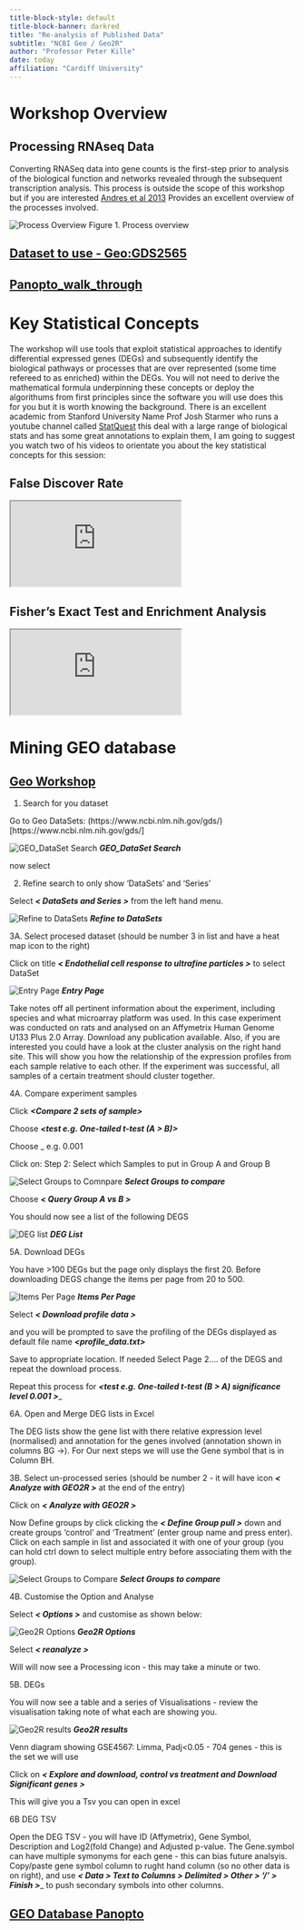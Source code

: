 ```yaml
---
title-block-style: default
title-block-banner: darkred
title: "Re-analysis of Published Data"
subtitle: "NCBI Geo / Geo2R"
author: "Professor Peter Kille"
date: today
affiliation: "Cardiff University"
---
```


# Workshop Overview

## Processing RNAseq Data

Converting RNASeq data into gene counts is the first-step prior to analysis of the biological function and networks revealed through the subsequent transcription analysis. This process is outside the scope of this workshop but if you are interested [Andres et al 2013](https://cf.sharepoint.com/:b:/t/SystemsBiology/EQ_8U8YJ9i9Fg0bKPo6PmO4Bec8KxoXp6zIco-L5z-_55g?e=Hme6hj0) Provides an excellent overview of the processes involved.

![Process Overview](images/Process_Overview.png) Figure 1. Process overview

## [Dataset to use - Geo:GDS2565](https://www.ncbi.nlm.nih.gov/sites/GDSbrowser?acc=GDS2565)

## [Panopto_walk_through](https://cardiff.cloud.panopto.eu/Panopto/Pages/Viewer.aspx?id=9d81b942-6a9a-42e5-8fd8-ac7401144342)

# Key Statistical Concepts

The workshop will use tools that exploit statistical approaches to identify differential expressed genes (DEGs) and subsequently identify the biological pathways or processes that are over represented (some time refereed to as enriched) within the DEGs. You will not need to derive the mathematical formula underpinning these concepts or deploy the algorithums from first principles since the software you will use does this for you but it is worth knowing the background. There is an excellent academic from Stanford University Name Prof Josh Starmer who runs a youtube channel called [StatQuest](https://www.youtube.com/channel/UCtYLUTtgS3k1Fg4y5tAhLbw) this deal with a large range of biological stats and has some great annotations to explain them, I am going to suggest you watch two of his videos to orientate you about the key statistical concepts for this session:

## False Discover Rate

<iframe data-external="1" src="https://www.youtube.com/watch?v=K8LQSvtjcEo&amp;t=404svem">

</iframe>

## Fisher's Exact Test and Enrichment Analysis

<iframe data-external="1" src="https://www.youtube.com/watch?v=udyAvvaMjfM">

</iframe>

# Mining GEO database

## [Geo Workshop](https://cf.sharepoint.com/:b:/t/SystemsBiology/ESRyTPUlb_dJgpHLXUbYk2wBO_SyL9gXhOXOs-BpHFSPsw?e=FXrOLC)

1.  Search for you dataset

Go to Geo DataSets: (https://www.ncbi.nlm.nih.gov/gds/)\[https://www.ncbi.nlm.nih.gov/gds/\]

![GEO_DataSet Search](images/GEO_DataSets.png) ***GEO_DataSet Search***

now select <Search>

2.  Refine search to only show 'DataSets' and 'Series'

Select ***\< DataSets and Series \>*** from the left hand menu.

![Refine to DataSets](images/DataSet_Selection.png) ***Refine to DataSets***

3A. Select procesed dataset (should be number 3 in list and have a heat map icon to the right)

Click on title ***\< Endothelial cell response to ultrafine particles \>*** to select DataSet

![Entry Page](images/GDS2565.png) ***Entry Page***

Take notes off all pertinent information about the experiment, including species and what microarray platform was used. In this case experiment was conducted on rats and analysed on an Affymetrix Human Genome U133 Plus 2.0 Array. Download any publication available. Also, if you are interested you could have a look at the cluster analysis on the right hand site. This will show you how the relationship of the expression profiles from each sample relative to each other. If the experiment was successful, all samples of a certain treatment should cluster together.

4A. Compare experiment samples

Click ***\<Compare 2 sets of sample\>***

Choose ***\<test e.g. One-tailed t-test (A \> B)\>***

Choose <significance level>\_ e.g. 0.001

Click on: Step 2: Select which Samples to put in Group A and Group B

![Select Groups to Comnpare](images/group_compare.png) ***Select Groups to compare***

Choose ***\< Query Group A vs B \>***

You should now see a list of the following DEGS

![DEG list](images/DEGs.png) ***DEG List***

5A. Download DEGs

You have \>100 DEGs but the page only displays the first 20. Before downloading DEGS change the items per page from 20 to 500.

![Items Per Page](images/Items_per_page.png) ***Items Per Page***

Select ***\< Download profile data \>***

and you will be prompted to save the profiling of the DEGs displayed as default file name ***\<profile_data.txt\>***

Save to appropriate location. If needed Select Page 2.... of the DEGS and repeat the download process.

Repeat this process for ***\<test e.g. One-tailed t-test (B \> A) significance level 0.001 \>***\_

6A. Open and Merge DEG lists in Excel

The DEG lists show the gene list with there relative expression level (normalised) and annotation for the genes involved (annotation shown in columns BG -\>). For Our next steps we will use the Gene symbol that is in Column BH.

3B. Select un-processed series (should be number 2 - it will have icon ***\< Analyze with GEO2R \>*** at the end of the entry)

Click on ***\< Analyze with GEO2R \>***

Now Define groups by click clicking the ***\< Define Group pull \>*** down and create groups 'control' and 'Treatment' (enter group name and press enter). Click on each sample in list and associated it with one of your group (you can hold ctrl down to select multiple entry before associating them with the group).

![Select Groups to Compare](images/compare_groups_geo2R.png) ***Select Groups to compare***

4B. Customise the Option and Analyse

Select ***\< Options \>*** and customise as shown below:

![Geo2R Options](images/Geo2R_Options.png) ***Geo2R Options***

Select ***\< reanalyze \>***

Will will now see a Processing icon - this may take a minute or two.

5B. DEGs

You will now see a table and a series of Visualisations - review the visualisation taking note of what each are showing you.

![Geo2R results](images/GEO2R_results.png) ***Geo2R results***

Venn diagram showing GSE4567: Limma, Padj\<0.05 - 704 genes - this is the set we will use

Click on ***\< Explore and download, control vs treatment and Download Significant genes \>***

This will give you a Tsv you can open in excel

6B DEG TSV

Open the DEG TSV - you will have ID (Affymetrix), Gene Symbol, Description and Log2(fold Change) and Adjusted p-value. The Gene.symbol can have multiple symonyms for each gene - this can bias future analsyis. Copy/paste gene symbol column to rught hand column (so no other data is on right), and use ***\< Data \> Text to Columns \> Delimited \> Other \> '/' \> Finish \>***\_ to push secondary symbols into other columns.

## [GEO Database Panopto](https://cardiff.cloud.panopto.eu/Panopto/Pages/Viewer.aspx?id=fc9e75dd-2cad-4c45-9c90-ab6b00bf41e2)
